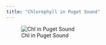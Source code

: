 ```yaml
---
title: "Chlorophyll in Puget Sound"
---
```


![Chl in Puget Sound](https://coastwatch.pfeg.noaa.gov/erddap/griddap/erdVHNchlamday.png?chla%5B(last)%5D%5B(0.0)%5D%5B(49.99875):(46.00125)%5D%5B(-125.99625):(-121.99875)%5D&.draw=surface&.vars=longitude%7Clatitude%7Cchla&.colorBar=%7C%7C%7C%7C%7C&.bgColor=0xffccccff)